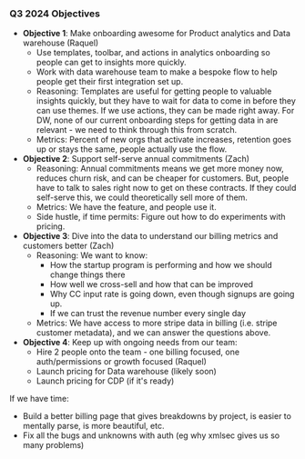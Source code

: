 ### Q3 2024 Objectives

- **Objective 1**: Make onboarding awesome for Product analytics and Data warehouse (Raquel)
  - Use templates, toolbar, and actions in analytics onboarding so people can get to insights more quickly.
  - Work with data warehouse team to make a bespoke flow to help people get their first integration set up.
  - Reasoning: Templates are useful for getting people to valuable insights quickly, but they have to wait for data to come in before they can use themes. If we use actions, they can be made right away. For DW, none of our current onboarding steps for getting data in are relevant - we need to think through this from scratch.
  - Metrics: Percent of new orgs that activate increases, retention goes up or stays the same, people actually use the flow.
- **Objective 2**: Support self-serve annual commitments (Zach)
  - Reasoning: Annual commitments means we get more money now, reduces churn risk, and can be cheaper for customers. But, people have to talk to sales right now to get on these contracts. If they could self-serve this, we could theoretically sell more of them.
  - Metrics: We have the feature, and people use it.
  - Side hustle, if time permits: Figure out how to do experiments with pricing.
- **Objective 3**: Dive into the data to understand our billing metrics and customers better (Zach)
  - Reasoning: We want to know:
      - How the startup program is performing and how we should change things there
      - How well we cross-sell and how that can be improved
      - Why CC input rate is going down, even though signups are going up.
      - If we can trust the revenue number every single day
  - Metrics: We have access to more stripe data in billing (i.e. stripe customer metadata), and we can answer the questions above.
- **Objective 4**: Keep up with ongoing needs from our team:
  - Hire 2 people onto the team - one billing focused, one auth/permissions or growth focused (Raquel)
  - Launch pricing for Data warehouse (likely soon)
  - Launch pricing for CDP (if it's ready)

If we have time:
  - Build a better billing page that gives breakdowns by project, is easier to mentally parse, is more beautiful, etc. 
  - Fix all the bugs and unknowns with auth (eg why xmlsec gives us so many problems)
